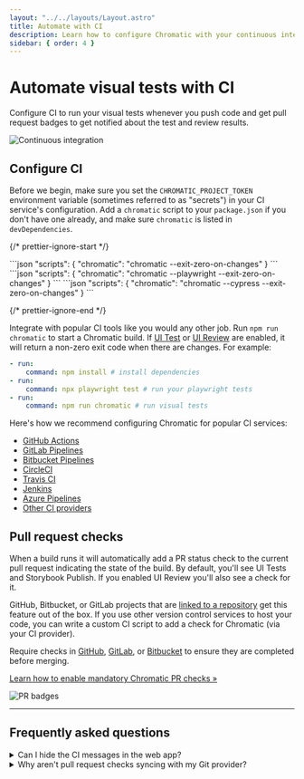 ```yaml
---
layout: "../../layouts/Layout.astro"
title: Automate with CI
description: Learn how to configure Chromatic with your continuous integration service
sidebar: { order: 4 }
---
```



# Automate visual tests with CI

Configure CI to run your visual tests whenever you push code and get pull request badges to get notified about the test and review results.

![Continuous integration](../../images/workflow-ci-e2e.png)

## Configure CI

Before we begin, make sure you set the `CHROMATIC_PROJECT_TOKEN` environment variable (sometimes referred to as "secrets") in your CI service's configuration. Add a `chromatic` script to your `package.json` if you don't have one already, and make sure `chromatic` is listed in `devDependencies`.

{/* prettier-ignore-start */}

<IntegrationSnippets>
  <Fragment slot="storybook">
```json
"scripts": {
  "chromatic": "chromatic --exit-zero-on-changes"
}
```
  </Fragment>
  <Fragment slot="playwright">
```json
"scripts": {
  "chromatic": "chromatic --playwright --exit-zero-on-changes"
}
```
  </Fragment>
  <Fragment slot="cypress">
```json
"scripts": {
  "chromatic": "chromatic --cypress --exit-zero-on-changes"
}
```
  </Fragment>
</IntegrationSnippets>

{/* prettier-ignore-end */}

Integrate with popular CI tools like you would any other job. Run `npm run chromatic` to start a Chromatic build. If [UI Test](/docs/test) or [UI Review](/docs/review) are enabled, it will return a non-zero exit code when there are changes. For example:

```yml
- run:
    command: npm install # install dependencies
- run:
    command: npx playwright test # run your playwright tests
- run:
    command: npm run chromatic # run visual tests
```

Here's how we recommend configuring Chromatic for popular CI services:

- [GitHub Actions](/docs/github-actions)
- [GitLab Pipelines](/docs/Gitlab)
- [Bitbucket Pipelines](/docs/bitbucket-pipelines)
- [CircleCI](/docs/circleci)
- [Travis CI](/docs/travisci)
- [Jenkins](/docs/jenkins)
- [Azure Pipelines](/docs/azure-pipelines)
- [Other CI providers](/docs/custom-ci-provider)

## Pull request checks

When a build runs it will automatically add a PR status check to the current pull request indicating the state of the build. By default, you'll see UI Tests and Storybook Publish. If you enabled UI Review you'll also see a check for it.

GitHub, Bitbucket, or GitLab projects that are [linked to a repository](/docs/access) get this feature out of the box. If you use other version control services to host your code, you can write a custom CI script to add a check for Chromatic (via your CI provider).

Require checks in [GitHub](https://docs.github.com/en/repositories/configuring-branches-and-merges-in-your-repository/managing-protected-branches/managing-a-branch-protection-rule#creating-a-branch-protection-rule), [GitLab](https://docs.Gitlab.com/ee/api/commits.html#post-the-build-status-to-a-commit), or [Bitbucket](https://confluence.atlassian.com/bitbucket/suggest-or-require-checks-before-a-merge-856691474.html) to ensure they are completed before merging.

[Learn how to enable mandatory Chromatic PR checks »](/docs/mandatory-pr-checks)

![PR badges](../../images/prbadges-e2e.png)

---

## Frequently asked questions

<details>
<summary>Can I hide the CI messages in the web app?</summary>

Chromatic detects CI test runs for most services. But it's not possible for every system, which results in users seeing persistent "Setup CI / Automation" messages in the UI.

If this is happening to you, prepend `CI=true` to your test command like so `CI=true yarn chromatic...` to hide the "Setup CI" messages in Chromatic. [Learn more](/docs/test).

</details>

<details>
<summary>Why aren't pull request checks syncing with my Git provider?</summary>

Pull/merge request checks show the status of your UI Tests and UI Review in GitHub, Bitbucket, or GitLab. If you find that your status checks are out of sync between Chromatic and your Git provider, try the solutions below.

**1. Check that your project is linked to a Git provider**

Go to your Project » Manage » Configure tab under the "Connected Applications". Then confirm that there is a repository connected to your project and that the access token is valid.

**2. Check whether commits are successfully linked to builds**

Chromatic runs builds for each commit to power UI Tests and UI Review. We expect the build commit in Chromatic to match the commit in your repository. But some CI environments and Git providers create an "ephemeral" merge commit if your feature branch is not up to date with your default base branch (master, main, develop, etc).

You can verify that you're in this situation by going to the Build page and noting the commit hash. If your project is "linked" to a Git provider, you can also click on the commit to go straight to the Git provider website. If you get a "Not Found" page indicating the commit doesn't exist then this issue applies to you.

The way to fix this is to set the Chromatic [environment variables](/docs/cli/#environment-variables): `CHROMATIC_SHA`, `CHROMATIC_BRANCH`, `CHROMATIC_SLUG`. Note that you must set all three.

**3. Check if your environment variables are set correctly**

Another possibility is that your environment variables `CHROMATIC_SHA`, `CHROMATIC_BRANCH`, `CHROMATIC_SLUG` are not configured correctly.

The most likely reason is that you are pulling the incorrect value from your CI provider to set the variables or you are working on a forked repository and have not configured the variables to match the base repository.

<div class="aside">

If none of these situations apply to you, [email](mailto:support@chromatic.com) support and attach the full job that includes `chromatic` for your particular CI environment.

</div>

</details>
